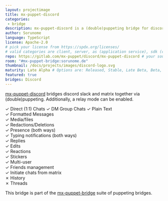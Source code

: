 ```yaml
---
layout: projectimage
title: mx-puppet-discord
categories:
 - bridge
description: mx-puppet-discord is a (double)puppeting bridge for discord.
author: Sorunome
language: TypeScript
license: Apache-2.0
# pick your license from https://spdx.org/licenses/
# valid categories are client, server, as (application service), sdk (client sdk), bot, and other
repo: https://gitlab.com/mx-puppet/discord/mx-puppet-discord # your source code repository
room: "#mx-puppet-bridge:sorunome.de"
thumbnail: /docs/projects/images/discord-logo.svg
maturity: Late Alpha # Options are: Released, Stable, Late Beta, Beta, Early Beta, Late Alpha, Alpha, Early Alpha, or Not actively maintained
featured: true
bridges: Discord
---
```


[mx-puppet-discord](https://github.com/matrix-discord/mx-puppet-discord) bridges discord slack and matrix together via (double)puppeting. Additionally, a relay mode can be enabled.

&#10003; Direct (1:1) Chats
&#10003; DM Group Chats
&#10003; Plain Text  
&#10003; Formatted Messages  
&#10003; Media/files  
&#10003; Redactions/Deletions  
&#10003; Presence  (both ways)  
&#10003; Typing notifications (both ways)  
&#10003; Replies  
&#10003; Edits  
&#10003; Reactions  
&#10003; Stickers  
&#10003; Multi-user  
&#10003; Friends management  
&#10003; Initiate chats from matrix  
&#10007; History   
&#10007; Threads  

This bridge is part of the [mx-puppet-bridge](https://github.com/Sorunome/mx-puppet-bridge) suite of puppeting bridges.
